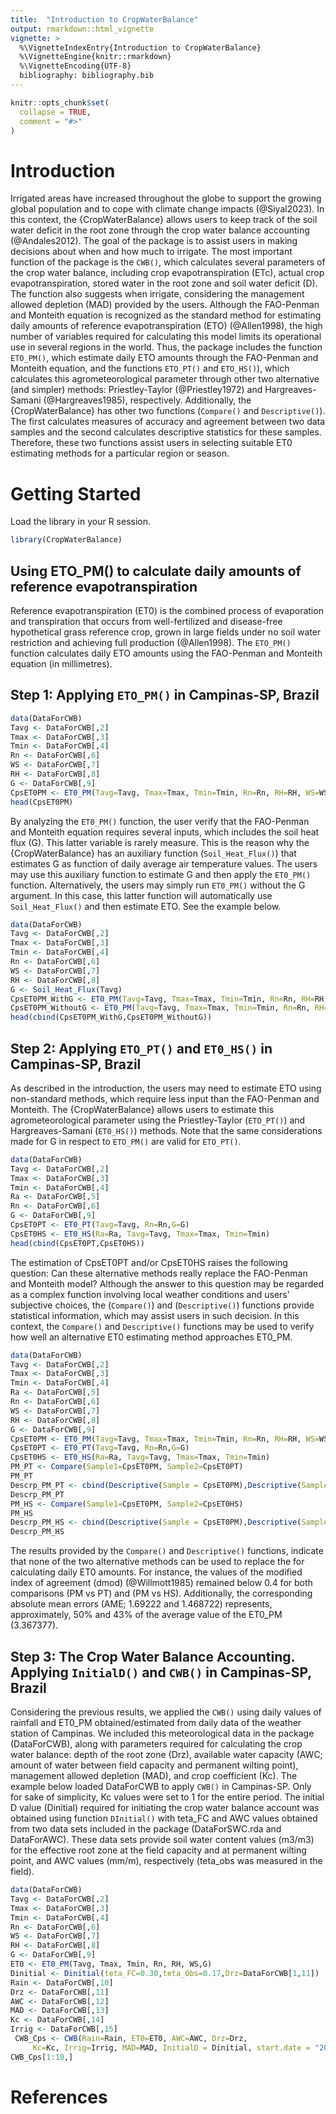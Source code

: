 ```yaml
---
title:  "Introduction to CropWaterBalance"
output: rmarkdown::html_vignette
vignette: >
  %\VignetteIndexEntry{Introduction to CropWaterBalance}
  %\VignetteEngine{knitr::rmarkdown}
  %\VignetteEncoding{UTF-8}
  bibliography: bibliography.bib
---
```


```r
knitr::opts_chunk$set(
  collapse = TRUE,
  comment = "#>"
)
```
# Introduction

Irrigated areas have increased throughout the globe to support the growing global population and to cope with climate change impacts (@Siyal2023). In this context, the {CropWaterBalance} allows users to keep track of the soil water deficit in the root zone through the crop water balance accounting (@Andales2012). The goal of the package is to assist users in making decisions about when and how much to irrigate.
The most important function of the package is the `CWB()`, which calculates several parameters of the crop water balance, including crop evapotranspiration (ETc), actual crop evapotranspiration, stored water in the root zone and soil water deficit (D). The function also suggests when irrigate, considering the management allowed depletion (MAD) provided by the users.
Although the FAO-Penman and Monteith equation is recognized as the standard method for estimating daily amounts of reference evapotranspiration (ETO) (@Allen1998), the high number of variables required for calculating this model limits its operational use in several regions in the world. Thus, the package includes the function `ETO_PM()`, which estimate daily ETO amounts through the FAO-Penman and Monteith equation, and the functions `ETO_PT()` and `ETO_HS()`), which calculates this agrometeorological parameter through other two alternative (and simpler) methods: Priestley-Taylor (@Priestley1972) and Hargreaves-Samani (@Hargreaves1985), respectively. 
Additionally, the {CropWaterBalance} has other two functions (`Compare()` and `Descriptive()`). The first calculates measures of accuracy and agreement between two data samples and the second calculates descriptive statistics for these samples. Therefore, these two functions assist users in selecting suitable ET0 estimating methods for a particular region or season.

# Getting Started
Load the library in your R session.

```r
library(CropWaterBalance)
```
## Using ETO_PM() to calculate daily amounts of reference evapotranspiration 

Reference evapotranspiration (ET0) is the combined process of evaporation and transpiration that occurs from well-fertilized and disease-free hypothetical grass reference crop, grown in large fields under no soil water restriction and achieving full production (@Allen1998). 
The `ETO_PM()` function calculates daily ETO amounts using the FAO-Penman and Monteith equation (in millimetres).

## Step 1: Applying `ETO_PM()` in Campinas-SP, Brazil


```r
data(DataForCWB)
Tavg <- DataForCWB[,2]
Tmax <- DataForCWB[,3]
Tmin <- DataForCWB[,4]
Rn <- DataForCWB[,6]
WS <- DataForCWB[,7]
RH <- DataForCWB[,8]
G <- DataForCWB[,9]
CpsET0PM <- ET0_PM(Tavg=Tavg, Tmax=Tmax, Tmin=Tmin, Rn=Rn, RH=RH, WS=WS,G=G)
head(CpsET0PM)
```

By analyzing the `ET0_PM()` function, the user verify that the FAO-Penman and Monteith equation requires several inputs, which includes the soil heat flux (G). This latter variable is rarely measure. This is the reason why the {CropWaterBalance} has an auxiliary function (`Soil_Heat_Flux()`) that estimates G as function of daily average air temperature values. The users may use this auxiliary function to estimate G and then apply the `ET0_PM()` function. Alternatively, the users may simply run `ET0_PM()` without the G argument. In this case, this latter function will automatically use `Soil_Heat_Flux()` and then estimate ETO. See the example below.

```r
data(DataForCWB)
Tavg <- DataForCWB[,2]
Tmax <- DataForCWB[,3]
Tmin <- DataForCWB[,4]
Rn <- DataForCWB[,6]
WS <- DataForCWB[,7]
RH <- DataForCWB[,8]
G <- Soil_Heat_Flux(Tavg)
CpsET0PM_WithG <- ET0_PM(Tavg=Tavg, Tmax=Tmax, Tmin=Tmin, Rn=Rn, RH=RH, WS=WS,G=G)
CpsET0PM_WithoutG <- ET0_PM(Tavg=Tavg, Tmax=Tmax, Tmin=Tmin, Rn=Rn, RH=RH, WS=WS)
head(cbind(CpsET0PM_WithG,CpsET0PM_WithoutG))
```

## Step 2: Applying `ETO_PT()` and `ET0_HS()` in Campinas-SP, Brazil

As described in the introduction, the users may need to estimate ETO using non-standard methods, which require less input than the FAO-Penman and Monteith. The {CropWaterBalance} allows users to estimate this agrometeorological parameter using the Priestley-Taylor (`ETO_PT()`) and Hargreaves-Samani (`ET0_HS()`) methods. Note that the same considerations made for G in respect to `ETO_PM()` are valid for `ETO_PT()`.

```r
data(DataForCWB)
Tavg <- DataForCWB[,2]
Tmax <- DataForCWB[,3]
Tmin <- DataForCWB[,4]
Ra <- DataForCWB[,5]
Rn <- DataForCWB[,6]
G <- DataForCWB[,9]
CpsET0PT <- ET0_PT(Tavg=Tavg, Rn=Rn,G=G)
CpsET0HS <- ET0_HS(Ra=Ra, Tavg=Tavg, Tmax=Tmax, Tmin=Tmin)
head(cbind(CpsET0PT,CpsET0HS))
```

The estimation of CpsET0PT and/or CpsET0HS raises the following question: Can these alternative methods really replace the FAO-Penman and Monteith model? Although the answer to this question may be regarded as a complex function involving local weather conditions and users' subjective choices, the (`Compare()`) and (`Descriptive()`) functions provide statistical information, which may assist users in such decision. In this context, the `Compare()` and `Descriptive()` functions may be used to verify how well an alternative ET0 estimating method approaches ET0_PM.

```r
data(DataForCWB)
Tavg <- DataForCWB[,2]
Tmax <- DataForCWB[,3]
Tmin <- DataForCWB[,4]
Ra <- DataForCWB[,5]
Rn <- DataForCWB[,6]
WS <- DataForCWB[,7]
RH <- DataForCWB[,8]
G <- DataForCWB[,9]
CpsET0PM <- ET0_PM(Tavg=Tavg, Tmax=Tmax, Tmin=Tmin, Rn=Rn, RH=RH, WS=WS,G=G)
CpsET0PT <- ET0_PT(Tavg=Tavg, Rn=Rn,G=G)
CpsET0HS <- ET0_HS(Ra=Ra, Tavg=Tavg, Tmax=Tmax, Tmin=Tmin)
PM_PT <- Compare(Sample1=CpsET0PM, Sample2=CpsET0PT)
PM_PT
Descrp_PM_PT <- cbind(Descriptive(Sample = CpsET0PM),Descriptive(Sample = CpsET0PT))
Descrp_PM_PT
PM_HS <- Compare(Sample1=CpsET0PM, Sample2=CpsET0HS)
PM_HS
Descrp_PM_HS <- cbind(Descriptive(Sample = CpsET0PM),Descriptive(Sample = CpsET0HS))
Descrp_PM_HS
```

The results provided by the `Compare()` and `Descriptive()` functions, indicate that none of the two alternative methods can be used to replace the for calculating daily ET0 amounts. For instance, the values of the modified index of agreement (dmod)  (@Willmott1985) remained below 0.4 for both comparisons  (PM vs PT) and (PM vs HS). Additionally, the corresponding absolute mean errors (AME; 1.69222 and 1.468722) represents, approximately, 50% and 43% of the average value of the ET0_PM (3.367377).  

## Step 3: The Crop Water Balance Accounting. Applying `InitialD()` and `CWB()` in Campinas-SP, Brazil

Considering the previous results, we applied the `CWB()` using daily values of rainfall and ET0_PM obtained/estimated from daily data of the weather station of Campinas. We included this meteorological data in the package (DataForCWB), along with parameters required for calculating the crop water balance: depth of the root zone (Drz), available water capacity (AWC; amount of water between field capacity and permanent wilting point), management allowed depletion (MAD), and crop coefficient (Kc). The example below loaded DataForCWB to apply `CWB()` in Campinas-SP. Only for sake of simplicity, Kc values were set to 1 for the entire period. The initial D value (Dinitial) required for initiating the crop water balance account was obtained  using function `DInitial()` with teta_FC and AWC values obtained from two data sets included in the package (DataForSWC.rda and DataForAWC). These data sets provide soil water content values (m3/m3) for the effective root zone at the field capacity and at permanent wilting point, and AWC values (mm/m), respectively (teta_obs was measured in the field).

```r
data(DataForCWB)
Tavg <- DataForCWB[,2]
Tmax <- DataForCWB[,3]
Tmin <- DataForCWB[,4]
Rn <- DataForCWB[,6]
WS <- DataForCWB[,7]
RH <- DataForCWB[,8]
G <- DataForCWB[,9]
ET0 <- ET0_PM(Tavg, Tmax, Tmin, Rn, RH, WS,G)
Dinitial <- Dinitial(teta_FC=0.30,teta_Obs=0.17,Drz=DataForCWB[1,11])
Rain <- DataForCWB[,10]
Drz <- DataForCWB[,11]
AWC <- DataForCWB[,12]
MAD <- DataForCWB[,13]
Kc <- DataForCWB[,14]
Irrig <- DataForCWB[,15]
 CWB_Cps <- CWB(Rain=Rain, ET0=ET0, AWC=AWC, Drz=Drz,
     Kc=Kc, Irrig=Irrig, MAD=MAD, InitialD = Dinitial, start.date = "2011-11-23")
CWB_Cps[1:10,]
```


# References
